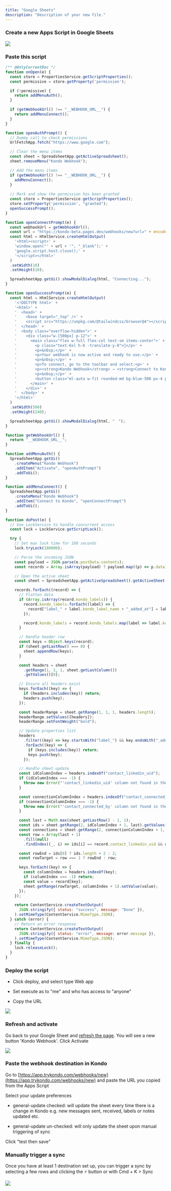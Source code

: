 ```yaml
---
title: "Google Sheets"
description: "Description of your new file."
---
```


### Create a new Apps Script in Google Sheets

![](/CleanShot2025-03-03at19.02.23.png)

### Paste this script

```javascript Kondo Google Sheets Apps Script
/** @OnlyCurrentDoc */  
function onOpen(e) {
  const store = PropertiesService.getScriptProperties();
  const permissive = store.getProperty('permission');

  if (!permissive) {
    return addMenuAuth();
  }

  if (getWebhookUrl() !== "__WEBHOOK_URL__") {
    return addMenuConnect();
  }
}

function openAuthPrompt() {
  // Dummy call to check permissions
  UrlFetchApp.fetch("https://www.google.com");

  // Clear the menu items
  const sheet = SpreadsheetApp.getActiveSpreadsheet();
  sheet.removeMenu("Kondo Webhook");

  // Add the menu items
  if (getWebhookUrl() !== "__WEBHOOK_URL__") {
    addMenuConnect();
  }
  
  // Mark and show the permission has been granted
  const store = PropertiesService.getScriptProperties();
  store.setProperty('permission', "granted");
  openSuccessPrompt();
}

function openConnectPrompt(e) {
  const webhookUrl = getWebhookUrl();
  const url = "https://kondo-beta.pages.dev/webhooks/new?url=" + encodeURIComponent(webhookUrl);
  const html = HtmlService.createHtmlOutput(
    '<html><script>' +
    'window.open("' + url + '", "_blank");' +
    'google.script.host.close();' +
    '</script></html>'
  )
  .setWidth(10)
  .setHeight(10);

  SpreadsheetApp.getUi().showModalDialog(html, "Connecting...");
}

function openSuccessPrompt(e) {
  const html = HtmlService.createHtmlOutput(
    '<!DOCTYPE html>' +
    '<html>' +
    '  <head>' +
    '    <base target="_top" />' +
    '    <script src="https://unpkg.com/@tailwindcss/browser@4"></script>' +
    '  </head>' +
    '  <body class="overflow-hidden">' +
    '    <div class="w-[500px] p-12">' +
    '      <main class="flex w-full flex-col text-sm items-center">' +
    '        <p class="text-6xl h-6 -translate-y-8">🎉</p>' +
    '        <p>&nbsp;</p>' +
    '        <p>Your webhook is now active and ready to use.</p>' +
    '        <p>&nbsp;</p>' +
    '        <p>To connect, go to the toolbar and select:<p>' +
    '        <p><strong>Kondo Webhook</strong> → <strong>Connect to Kondo</strong></p>' +
    '        <p>&nbsp;</p>' +
    '        <button class="ml-auto w-fit rounded-md bg-blue-500 px-4 py-2 font-medium text-white shadow-md transition duration-150 ease-in-out hover:bg-blue-700" onclick="google.script.host.close()">OK</button>' +
    '      </main>' +
    '    </div>' +
    '  </body>' +
    '</html>'
  )
  .setWidth(500)
  .setHeight(240);

  SpreadsheetApp.getUi().showModalDialog(html, "　");
}

function getWebhookUrl() {
  return "__WEBHOOK_URL__";
}

function addMenuAuth() {
  SpreadsheetApp.getUi()
    .createMenu("Kondo Webhook")
    .addItem("Activate", "openAuthPrompt")
    .addToUi();
}

function addMenuConnect() {
  SpreadsheetApp.getUi()
    .createMenu("Kondo Webhook")
    .addItem("Connect to Kondo", "openConnectPrompt")
    .addToUi();
}

function doPost(e) {
  // Use LockService to handle concurrent access
  const lock = LockService.getScriptLock();

  try {
    // Set max lock time for 180 seconds
    lock.tryLock(180000);

    // Parse the incoming JSON
    const payload = JSON.parse(e.postData.contents);
    const records = Array.isArray(payload) ? payload.map((p) => p.data) : [payload.data];

    // Open the active sheet
    const sheet = SpreadsheetApp.getActiveSpreadsheet().getActiveSheet();

    records.forEach((record) => {
      // Flatten data
      if (Array.isArray(record.kondo_labels)) {
        record.kondo_labels.forEach((label) => {
          record["label_" + label.kondo_label_name + "_added_at"] = label.kondo_labeled_at ?? "";
        });

        record.kondo_labels = record.kondo_labels.map(label => label.kondo_label_name).join(", ");
      }

      // Handle header row
      const keys = Object.keys(record);
      if (sheet.getLastRow() === 0) {
        sheet.appendRow(keys);
      }

      const headers = sheet
        .getRange(1, 1, 1, sheet.getLastColumn())
        .getValues()[0];

      // Ensure all headers exist
      keys.forEach((key) => {
        if (headers.includes(key)) return;
        headers.push(key);
      });

      const headerRange = sheet.getRange(1, 1, 1, headers.length);
      headerRange.setValues([headers]);
      headerRange.setFontWeight("bold");

      // Update properties list
      headers
        .filter((key) => key.startsWith("label_") && key.endsWith("_added_at"))
        .forEach((key) => {
          if (keys.includes(key)) return;
          keys.push(key);
        });

      // Handle sheet update
      const idColumnIndex = headers.indexOf("contact_linkedin_uid");
      if (idColumnIndex === -1) {
        throw new Error("'contact_linkedin_uid' column not found in the sheet.");
      }

      const connectionColumnIndex = headers.indexOf("contact_connected_by");
      if (connectionColumnIndex === -1) {
        throw new Error("'contact_connected_by' column not found in the sheet.");
      }

      const last = Math.max(sheet.getLastRow() - 1, 1);
      const ids = sheet.getRange(2, idColumnIndex + 1, last).getValues().flat();
      const connections = sheet.getRange(2, connectionColumnIndex + 1, last).getValues().flat();
      const row = Array(last + 1)
        .fill(null)
        .findIndex((_, i) => ids[i] == record.contact_linkedin_uid && connections[i] == record.contact_connected_by) + 2;

      const rowEnd = ids[0] ? ids.length + 2 : 2;
      const rowTarget = row === 1 ? rowEnd : row;

      keys.forEach((key) => {
        const columnIndex = headers.indexOf(key);
        if (columnIndex === -1) return;
        const value = record[key];
        sheet.getRange(rowTarget, columnIndex + 1).setValue(value);
      });
    });

    return ContentService.createTextOutput(
      JSON.stringify({ status: "success", message: "Done" }),
    ).setMimeType(ContentService.MimeType.JSON);
  } catch (error) {
    // Return an error response
    return ContentService.createTextOutput(
      JSON.stringify({ status: "error", message: error.message }),
    ).setMimeType(ContentService.MimeType.JSON);
  } finally {
    lock.releaseLock();
  }
}
```

### Deploy the script

* Click deploy, and select type Web app

* Set execute as to "me" and who has access to "anyone"

* Copy the URL

![](/CleanShot2025-03-03at19.05.39.png)

### Refresh and activate

Go back to your Google Sheet and <u>refresh the page</u>. You will see a new button 'Kondo Webhook'. Click Activate

![](/CleanShot2025-03-03at19.07.17.png)

### Paste the webhook destination in Kondo

Go to [https://app.trykondo.com/webhooks/new](https://app.trykondo.com/webhooks/new) and paste the URL you copied from the Apps Script

Select your update preferences

* general-update checked: will update the sheet every time there is a change in Kondo e.g. new messages sent, received, labels or notes updated etc.

* general-update un-checked: will only update the sheet upon manual triggering of sync

Click "test then save"

### Manually trigger a sync&#x20;

Once you have at least 1 destination set up, you can trigger a sync by selecting a few rows and clicking the ⚡ button or with Cmd + K > Sync

![](/CleanShot2025-03-03at19.10.25.png)

###